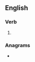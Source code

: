 ==English==

===Verb===
{{head|en|verb form}}

# {{en-third-person singular of|bastardise}}

===Anagrams===
* {{anagrams|en|a=aabdeirssst|brassidates}}